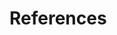 \onecolumn

# References {.unnumbered}

\hyphenpenalty=10000
\fontspec{Symbola}

<!-- (ref:MyBib) @a1970_ -->

<!-- (ref:Niederberger-undated-ba) @Niederberger_undated-ba -->

<!-- (ref:Niederberger-undated-fx) @Niederberger_undated-fx -->

<!-- (ref:Tellechea-undated-bq) @Tellechea_undated-bq -->

<!-- (ref:a2022-l) @a2022_l -->

<!-- (ref:add-header-above) @add_header_above -->

<!-- (ref:adorn-totals) @adorn_totals -->

<!-- (ref:bureau-1974-the) @bureau_1974_the -->

<!-- (ref:cell-spec) @cell_spec -->

<!-- (ref:create) @create -->

<!-- (ref:dplyr) @dplyr -->

<!-- (ref:footnote) @footnote -->

<!-- (ref:ggplot2) @ggplot2 -->

<!-- (ref:haynes-2014-crc) @haynes_2014_crc -->

<!-- (ref:inserting) @inserting -->

<!-- (ref:jdhao-2018-how) @jdhao_2018_how -->

<!-- (ref:kim) @kim -->

<!-- (ref:lathiya-2022-sapply) @lathiya_2022_sapply -->

<!-- (ref:lubridate) @lubridate -->

<!-- (ref:macfarlane-2022-pandoc) @macfarlane_2022_pandoc -->

<!-- (ref:markdown) @markdown -->

<!-- (ref:options) @options -->

<!-- (ref:pubchem-copper) @pubchem_copper -->

<!-- (ref:r) @r -->

<!-- (ref:r-language) @r_language -->

<!-- (ref:riederer-21) @riederer_21 -->

<!-- (ref:riederer-56) @riederer_56 -->

<!-- (ref:riederer-611) @riederer_611 -->

<!-- (ref:subset) @subset -->

<!-- (ref:table) @table -->

<!-- (ref:the-2012-latex) @the_2012_latex -->

<!-- (ref:the-2016-which) @the_2016_which -->

<!-- (ref:with) @with -->

<!-- (ref:xetex) @xetex -->

<!-- (ref:zach-2021-how) @zach_2021_how -->
